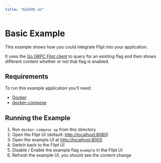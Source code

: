 ```yaml
---
title: "README.md"
---
```


# Basic Example

This example shows how you could integrate Flipt into your application.

It uses the [Go GRPC Flipt client](https://github.com/flipt-io/flipt-grpc-go) to query for an existing flag and then shows different content whether or not that flag is enabled.

## Requirements

To run this example application you'll need:

* [Docker](https://docs.docker.com/install/)
* [docker-compose](https://docs.docker.com/compose/install/)

## Running the Example

1. Run `docker-compose up` from this directory
1. Open the Flipt UI (default: [http://localhost:8080](http://localhost:8080))
1. Open the example UI at [http://localhost:8000](http://localhost:8000)
1. Switch back to the Flipt UI
1. Disable / Enable the example flag `example` in the Flipt UI
1. Refresh the example UI, you should see the content change

